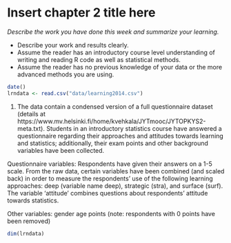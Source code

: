 # Insert chapter 2 title here

*Describe the work you have done this week and summarize your learning.*

- Describe your work and results clearly. 
- Assume the reader has an introductory course level understanding of writing and reading R code as well as statistical methods.
- Assume the reader has no previous knowledge of your data or the more advanced methods you are using.

```r
date()
lrndata <- read.csv("data/learning2014.csv")

```

1. 
The data contain a condensed version of a full questionnaire dataset (details at https://www.mv.helsinki.fi/home/kvehkala/JYTmooc/JYTOPKYS2-meta.txt). Students in an introductory statistics course have answered a questionnaire regarding their approaches and attitudes towards learning and statistics; additionally, their exam points and other background variables have been collected.

Questionnaire variables: 
Respondents have given their answers on a 1-5 scale. 
From the raw data, certain variables have been combined (and scaled back) in order to measure the respondents' use of the following learning approaches: deep (variable name deep), strategic (stra), and surface (surf). The variable 'attitude' combines questions about respondents' attitude towards statistics.

Other variables:
  gender
  age
  points (note: respondents with 0 points have been removed)

```r

dim(lrndata)

```

